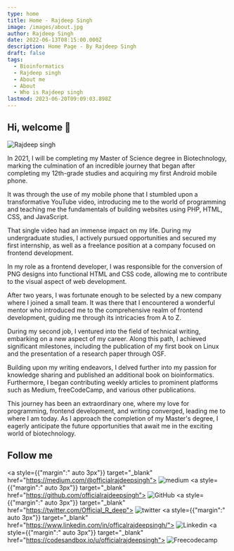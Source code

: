 ```yaml
---
type: home
title: Home - Rajdeep Singh
image: /images/about.jpg
author: Rajdeep Singh
date: 2022-06-13T08:15:00.000Z
description: Home Page - By Rajdeep Singh
draft: false
tags:
  - Bioinformatics
  - Rajdeep singh
  - About me
  - About
  - Who is Rajdeep singh
lastmod: 2023-06-20T09:09:03.898Z
---
```


## Hi, welcome 👋

![Rajdeep singh](https://capsule-render.vercel.app/api?type=soft&color=auto&height=400&section=header&text=Build%20and%20Deploy&fontSize=90&animation=fadeIn)


In 2021, I will be completing my Master of Science degree in Biotechnology, marking the culmination of an incredible journey that began after completing my 12th-grade studies and acquiring my first Android mobile phone.

It was through the use of my mobile phone that I stumbled upon a transformative YouTube video, introducing me to the world of programming and teaching me the fundamentals of building websites using PHP, HTML, CSS, and JavaScript.

That single video had an immense impact on my life. During my undergraduate studies, I actively pursued opportunities and secured my first internship, as well as a freelance position at a company focused on frontend development.

In my role as a frontend developer, I was responsible for the conversion of PNG designs into functional HTML and CSS code, allowing me to contribute to the visual aspect of web development.

After two years, I was fortunate enough to be selected by a new company where I joined a small team. It was there that I encountered a wonderful mentor who introduced me to the comprehensive realm of frontend development, guiding me through its intricacies from A to Z.

During my second job, I ventured into the field of technical writing, embarking on a new aspect of my career. Along this path, I achieved significant milestones, including the publication of my first book on Linux and the presentation of a research paper through OSF.

Building upon my writing endeavors, I delved further into my passion for knowledge sharing and published an additional book on bioinformatics. Furthermore, I began contributing weekly articles to prominent platforms such as Medium, freeCodeCamp, and various other publications.

This journey has been an extraordinary one, where my love for programming, frontend development, and writing converged, leading me to where I am today. As I approach the completion of my Master's degree, I eagerly anticipate the future opportunities that await me in the exciting world of biotechnology.

<Divider />

## Follow me

<Divider mb={20} size="lg" color="indigo" />

<div id="badges">

  <a style={{"margin":" auto 3px"}} target="_blank" href="https://medium.com/@officialrajdeepsingh">
    <img title="Medium" alt="medium" src="https://img.shields.io/badge/Medium-12100E?style=for-the-badge&logo=medium&logoColor=white" alt="LinkedIn Badge"/>
  </a> 
  <a style={{"margin":" auto 3px"}} target="_blank" href="https://github.com/officialrajdeepsingh">
    <img title="GitHub" alt="GitHub"  src="https://img.shields.io/badge/github-%23121011.svg?style=for-the-badge&logo=github&logoColor=white"/>
  </a>
  <a style={{"margin":" auto 3px"}} target="_blank" href="https://twitter.com/Official_R_deep">
    <img title="Twitter" alt="twitter"  src="https://img.shields.io/badge/Twitter-%231DA1F2.svg?style=for-the-badge&logo=Twitter&logoColor=white"/>
  </a>
  <a style={{"margin":" auto 3px"}} target="_blank" href="https://www.linkedin.com/in/officalrajdeepsingh/">
    <img title="Linkedin" alt="Linkedin"  src="https://img.shields.io/badge/linkedin-%230077B5.svg?style=for-the-badge&logo=linkedin&logoColor=white"/>
  </a>
   <a style={{"margin":" auto 3px"}} target="_blank" href="https://codesandbox.io/u/officialrajdeepsingh">
    <img title="Freecodecamp" alt="Freecodecamp"  src="https://img.shields.io/badge/Freecodecamp-%23123.svg?&style=for-the-badge&logo=freecodecamp&logoColor=green"/>
  </a>

</div>

